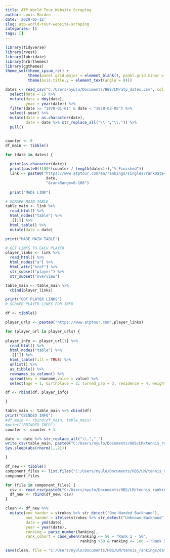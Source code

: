 ```yaml
---
title: ATP World Tour Website Scraping
author: Louis Maiden
date: '2020-05-12'
slug: atp-world-tour-website-scraping
categories: []
tags: []
---
```



```r

library(tidyverse)
library(rvest)
library(lubridate)
library(hrbrthemes)
library(ggthemes)
theme_set(theme_ipsum_rc() +
          theme(panel.grid.major = element_blank(), panel.grid.minor = element_blank()) +
          theme(axis.title.y = element_text(angle = 0)))

dates <- read_csv("C:/Users/nyulo/Documents/HBS/LM/atp_dates.csv", col_names = FALSE) %>% 
  select(date = 1) %>% 
  mutate(date = dmy(date),
         year = year(date)) %>% 
  filter(date >= "1970-01-01" & date < "1978-02-05") %>% 
  select(-year) %>% 
  mutate(date = as.character(date),
         date = date %>% str_replace_all("\\-","\\.")) %>% 
  pull()


counter <- 0
df_main <- tibble()

for (date in dates) {
  
  print(as.character(date))
  print(paste0((100*(counter / length(dates))),"% Finished"))
  link <- paste0("https://www.atptour.com/en/rankings/singles?rankDate=",
                  date,
                  "&rankRange=0-100")
   
  print("MADE LINK")

# SCRAPE MAIN TABLE
table_main <- link %>% 
  read_html() %>% 
  html_nodes("table") %>% 
  .[[1]] %>% 
  html_table() %>% 
  mutate(date = date)

print("MADE MAIN TABLE")

# GET LINKS TO EACH PLAYER
player_links <- link %>% 
  read_html() %>% 
  html_nodes("a") %>% 
  html_attr("href") %>% 
  str_subset("player") %>% 
  str_subset("overview")

table_main <- table_main %>% 
  cbind(player_links)

print("GOT PLAYER LINKS")
# SCRAPE PLAYER LINKS FOR INFO

df <- tibble()

player_urls <- paste0("https://www.atptour.com",player_links)

for (player_url in player_urls) {
  
player_info <- player_url[1] %>% 
  read_html() %>% 
  html_nodes("table") %>% 
  .[[1]] %>% 
  html_table(fill = TRUE) %>% 
  unlist() %>% 
  as_tibble() %>% 
  rownames_to_column() %>% 
  spread(key = rowname,value = value) %>% 
  select(age = 1, birthplace = 2, turned_pro = 3, residence = 4, weight = 5, strokes = 6, height = 7, coach = 8)

df <- rbind(df, player_info)

}

table_main <- table_main %>% cbind(df)
print("CBINDED INFO")
#df_main <- rbind(df_main, table_main)
#print("RBINDED INFO")
counter <- counter + 1

date <- date %>% str_replace_all("\\.","_")
write_csv(table_main, paste0("C:/Users/nyulo/Documents/HBS/LM/tennis_rankings/tennis_",date,".csv"))
Sys.sleep(abs(rnorm(1,.2)))

}

df_new <- tibble()
component_files <- list.files("C:/Users/nyulo/Documents/HBS/LM/tennis_rankings/data/1_raw/")
component_files

for (file in component_files) {
  csv <- read_csv(paste0("C:/Users/nyulo/Documents/HBS/LM/tennis_rankings/data/1_raw/",file))
  df_new <- rbind(df_new, csv)
}

clean <- df_new %>% 
  mutate(one_hander = strokes %>% str_detect("One-Handed Backhand"),
         one_hander = ifelse(strokes %>% str_detect("Unknown Backhand"),NA,one_hander),
         date = ymd(date),
         year = year(date),
         ranking = parse_number(Ranking),
         rank_cohort = case_when(ranking <= 50 ~ "Rank 1 - 50",
                                 ranking >50 & ranking <= 100 ~ "Rank 51 - 100"))

save(clean, file = "C:/Users/nyulo/Documents/HBS/LM/tennis_rankings/data/atp_top_100.R")
```


